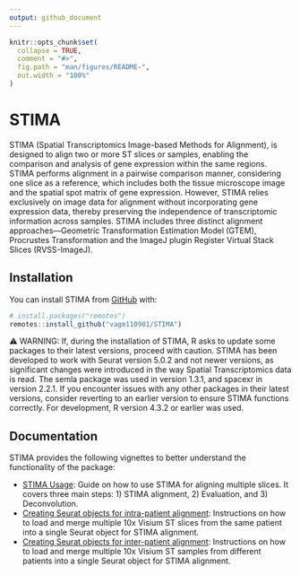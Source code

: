 ```yaml
---
output: github_document
---
```


```r
knitr::opts_chunk$set(
  collapse = TRUE,
  comment = "#>",
  fig.path = "man/figures/README-",
  out.width = "100%"
)
```

# STIMA

<!-- badges: start -->
<!-- badges: end -->

STIMA (Spatial Transcriptomics Image-based Methods for Alignment), is designed to align two or more 
ST slices or samples, enabling the comparison and analysis of gene expression within the same regions. 
STIMA performs alignment in a pairwise comparison manner, considering one slice as a reference, which 
includes both the tissue microscope image and the spatial spot matrix of gene expression. However, 
STIMA relies exclusively on image data for alignment without incorporating gene expression data, thereby 
preserving the independence of transcriptomic information across samples. STIMA includes three distinct 
alignment approaches—Geometric Transformation Estimation Model (GTEM), Procrustes Transformation and the 
ImageJ plugin Register Virtual Stack Slices (RVSS-ImageJ).

## Installation

You can install STIMA from [GitHub](https://github.com/) with:

``` r
# install.packages("remotes")
remotes::install_github("vagm110901/STIMA")
```

⚠️ WARNING: If, during the installation of STIMA, R asks to update some packages to their latest versions, proceed with caution.
STIMA has been developed to work with Seurat version 5.0.2 and not newer versions, as significant changes were introduced in the way Spatial Transcriptomics data is read.
The semla package was used in version 1.3.1, and spacexr in version 2.2.1.
If you encounter issues with any other packages in their latest versions, consider reverting to an earlier version to ensure STIMA functions correctly.
For development, R version 4.3.2 or earlier was used.

## Documentation

STIMA provides the following vignettes to better understand the functionality of the package:

- [STIMA Usage](vignettes/STIMA_align_intrapatient.Rmd): Guide on how to use STIMA for aligning multiple slices. It covers three main steps: 1) STIMA alignment, 2) Evaluation, and 3) Deconvolution. 
- [Creating Seurat objects for intra-patient alignment](vignettes/Rscript_Yadav2023_Merge4Slices.Rmd): Instructions on how to load and merge multiple 10x Visium ST slices from the same patient into a single Seurat object for STIMA alignment. 
- [Creating Seurat objects for inter-patient alignment](vignettes/Rscript_Yadav2023_Merge4Patients.Rmd): Instructions on how to load and merge multiple 10x Visium ST samples from different patients into a single Seurat object for STIMA alignment.

